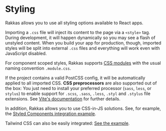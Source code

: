 # Styling

Rakkas allows you to use all styling options available to React apps.

Importing a `.css` file will inject its content to the page via a `<style>` tag. During development, it will happen dynamically so you may see a flash of unstyled content. When you build your app for production, though, imported styles will be split into external `.css` files and everything will work even with JavaScript disabled.

For component scoped styles, Rakkas supports [CSS modules](https://github.com/css-modules/css-modules) with the usual naming convention `.module.css`.

If the project contains a valid PostCSS config, it will be automatically applied to all imported CSS. **CSS preprocessors** are also supported out of the box: You just need to install your preferred processor (`sass`, `less`, or `stylus`) to enable support for `.scss`, `.sass`, `.less`, `.styl` and `.stylus` file extensions. See [Vite's documentation](https://vitejs.dev/guide/features.html#css) for further details.

In addition, Rakkas allows you to use CSS-in-JS solutions. See, for example, the [Styled Components integration example](https://github.com/rakkasjs/rakkasjs/tree/main/examples/styled-components").

Tailwind CSS can also be easily integrated: [See the example](https://github.com/rakkasjs/rakkasjs/tree/main/examples/tailwind-css").
